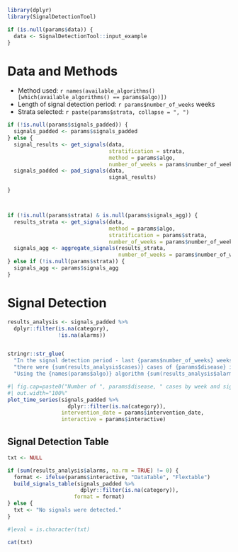 

```r
library(dplyr)
library(SignalDetectionTool)
```

```r
if (is.null(params$data)) {
  data <- SignalDetectionTool::input_example
} 
```


# Data and Methods 

- Method used: `r names(available_algorithms()[which(available_algorithms() == params$algo)])`
- Length of signal detection period: `r params$number_of_weeks` weeks
- Strata selected: `r paste(params$strata, collapse = ", ")`


```r

if (!is.null(params$signals_padded)) {
  signals_padded <- params$signals_padded
} else {
  signal_results <- get_signals(data, 
                                stratification = strata,
                                method = params$algo, 
                                number_of_weeks = params$number_of_weeks)
  signals_padded <- pad_signals(data,
                                signal_results)

}



if (!is.null(params$strata) & is.null(params$signals_agg)) {
  results_strata <- get_signals(data, 
                                method = params$algo, 
                                stratification = params$strata,
                                number_of_weeks = params$number_of_weeks)
  signals_agg <- aggregate_signals(results_strata, 
                                   number_of_weeks = params$number_of_weeks)
} else if (!is.null(params$strata)) {
  signals_agg <- params$signals_agg
}


```


# Signal Detection 

```r
results_analysis <- signals_padded %>% 
  dplyr::filter(is.na(category), 
                !is.na(alarms))


stringr::str_glue(
  "In the signal detection period - last {params$number_of_weeks} weeks available in the data - ", 
  "there were {sum(results_analysis$cases)} cases of {params$disease} in {params$country}. ",
  "Using the {names(params$algo)} algorithm {sum(results_analysis$alarms)} signal{ifelse(sum(results_analysis$n_alarms) == 1, '', 's')} {ifelse(sum(results_analysis$n_alarms) == 1, ' was', ' were')} detected.")
```


```r
#| fig.cap=paste0("Number of ", params$disease, " cases by week and signals, ", params$country),
#| out.width="100%"
plot_time_series(signals_padded %>% 
                   dplyr::filter(is.na(category)),
                 intervention_date = params$intervention_date,
                 interactive = params$interactive)
```

## Signal Detection Table

```r
txt <- NULL

if (sum(results_analysis$alarms, na.rm = TRUE) != 0) {
  format <- ifelse(params$interactive, "DataTable", "Flextable")
  build_signals_table(signals_padded %>% 
                       dplyr::filter(is.na(category)), 
                     format = format)
} else {
  txt <- "No signals were detected."
}


```

```r
#|eval = is.character(txt)

cat(txt)

```

